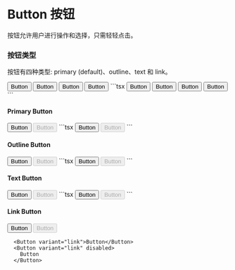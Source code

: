 
# Button 按钮

按钮允许用户进行操作和选择，只需轻轻点击。

### 按钮类型

按钮有四种类型: primary (default)、outline、text 和 link。

<Cards>
  <Button>Button</Button>
  <Button variant="outline">Button</Button>
  <Button variant="text">Button</Button>
  <Button variant="link">Button</Button>
</Cards>
```tsx
<Button>Button</Button>
<Button variant="outline">Button</Button>
<Button variant="text">Button</Button>
<Button variant="link">Button</Button>
```

#### Primary Button

<Cards>
  <Button variant="primary">Button</Button>
  <Button variant="primary" disabled>
    Button
  </Button>
</Cards>
```tsx
<Button variant="primary">Button</Button>
<Button variant="primary" disabled>
  Button
</Button>
```

#### Outline Button

<Cards>
  <Button variant="outline">Button</Button>
  <Button variant="outline" disabled>
    Button
  </Button>
</Cards>
```tsx
<Button variant="outline">Button</Button>
<Button variant="outline" disabled>
  Button
</Button>
```

#### Text Button

<Cards>
  <Button variant="text">Button</Button>
  <Button variant="text" disabled>
    Button
  </Button>
</Cards>
```tsx
<Button variant="text">Button</Button>
<Button variant="text" disabled>
  Button
</Button>
```

#### Link Button

<Cards>
  <Button variant="link">Button</Button>
  <Button variant="link" disabled>
    Button
  </Button>
</Cards>

```tsx
  <Button variant="link">Button</Button>
  <Button variant="link" disabled>
    Button
  </Button>
```
